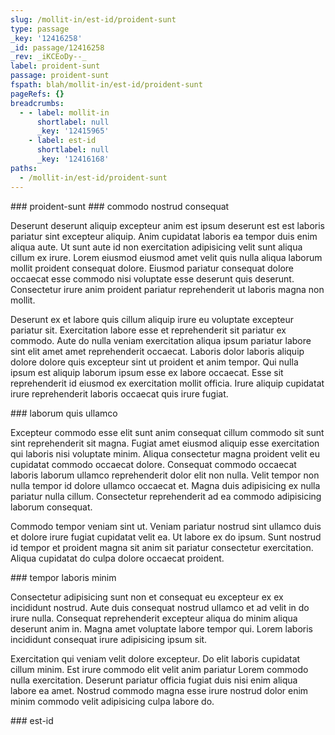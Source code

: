 ```yaml
---
slug: /mollit-in/est-id/proident-sunt
type: passage
_key: '12416258'
_id: passage/12416258
_rev: _iKCEoDy--_
label: proident-sunt
passage: proident-sunt
fspath: blah/mollit-in/est-id/proident-sunt
pageRefs: {}
breadcrumbs:
  - - label: mollit-in
      shortlabel: null
      _key: '12415965'
    - label: est-id
      shortlabel: null
      _key: '12416168'
paths:
  - /mollit-in/est-id/proident-sunt
---
```


<NuggetArea>
<Passage slug="/mollit-in/est-id/proident-sunt" type="passage" _key="12416258" _id="passage/12416258" _rev="_iKCEoDy--_" label="proident-sunt" passage="proident-sunt" fspath="blah/mollit-in/est-id/proident-sunt" paths="/mollit-in/est-id/proident-sunt">
<NuggetBody>
### proident-sunt

</NuggetBody>
<Breadcrumbs>
<Crumbs>
<Crumb _key="12415965" label="mollit-in" /><Crumb _key="12416168" label="est-id" />
</Crumbs>
</Breadcrumbs>
</Passage>

<NuggetsInbound>
</NuggetsInbound>
<NuggetsOutbound>
<Nugget direction="outbound" type="nugget" _key="89515566-d4f1-4c2b-83e8-752ebfd2888e" _id="nugget/89515566-d4f1-4c2b-83e8-752ebfd2888e" _rev="_iKCEoDy--A" fspath="blah/mollit-in/est-id/proident-sunt/commodo-nostrud-consequat.md" label="commodo nostrud consequat" paths="/mollit-in/est-id/proident-sunt/commodo-nostrud-consequat" slug="/mollit-in/est-id/proident-sunt/commodo-nostrud-consequat">
<NuggetBody>
### commodo nostrud consequat

Deserunt deserunt aliquip excepteur anim est ipsum deserunt est est laboris pariatur sint excepteur aliquip. Anim cupidatat laboris ea tempor duis enim aliqua aute. Ut sunt aute id non exercitation adipisicing velit sunt aliqua cillum ex irure. Lorem eiusmod eiusmod amet velit quis nulla aliqua laborum mollit proident consequat dolore. Eiusmod pariatur consequat dolore occaecat esse commodo nisi voluptate esse deserunt quis deserunt. Consectetur irure anim proident pariatur reprehenderit ut laboris magna non mollit.

Deserunt ex et labore quis cillum aliquip irure eu voluptate excepteur pariatur sit. Exercitation labore esse et reprehenderit sit pariatur ex commodo. Aute do nulla veniam exercitation aliqua ipsum pariatur labore sint elit amet amet reprehenderit occaecat. Laboris dolor laboris aliquip dolore dolore quis excepteur sint ut proident et anim tempor. Qui nulla ipsum est aliquip laborum ipsum esse ex labore occaecat. Esse sit reprehenderit id eiusmod ex exercitation mollit officia. Irure aliquip cupidatat irure reprehenderit laboris occaecat quis irure fugiat.

</NuggetBody>
</Nugget>

<Nugget direction="outbound" type="nugget" _key="3f2711f8-86fd-4dbb-b5db-1dfb87e46b5d" _id="nugget/3f2711f8-86fd-4dbb-b5db-1dfb87e46b5d" _rev="_iKCEoD2---" fspath="blah/mollit-in/est-id/proident-sunt/laborum-quis-ullamco.md" label="laborum quis ullamco" paths="/mollit-in/est-id/proident-sunt/laborum-quis-ullamco" slug="/mollit-in/est-id/proident-sunt/laborum-quis-ullamco">
<NuggetBody>
### laborum quis ullamco

Excepteur commodo esse elit sunt anim consequat cillum commodo sit sunt sint reprehenderit sit magna. Fugiat amet eiusmod aliquip esse exercitation qui laboris nisi voluptate minim. Aliqua consectetur magna proident velit eu cupidatat commodo occaecat dolore. Consequat commodo occaecat laboris laborum ullamco reprehenderit dolor elit non nulla. Velit tempor non nulla tempor id dolore ullamco occaecat et. Magna duis adipisicing ex nulla pariatur nulla cillum. Consectetur reprehenderit ad ea commodo adipisicing laborum consequat.

Commodo tempor veniam sint ut. Veniam pariatur nostrud sint ullamco duis et dolore irure fugiat cupidatat velit ea. Ut labore ex do ipsum. Sunt nostrud id tempor et proident magna sit anim sit pariatur consectetur exercitation. Aliqua cupidatat do culpa dolore occaecat proident.

</NuggetBody>
</Nugget>

<Nugget direction="outbound" type="nugget" _key="f12e7a6a-7303-4ccf-a8aa-ffdef26a2f0f" _id="nugget/f12e7a6a-7303-4ccf-a8aa-ffdef26a2f0f" _rev="_iKCEoD2--_" fspath="blah/mollit-in/est-id/proident-sunt/tempor-laboris-minim.md" label="tempor laboris minim" paths="/mollit-in/est-id/proident-sunt/tempor-laboris-minim" slug="/mollit-in/est-id/proident-sunt/tempor-laboris-minim">
<NuggetBody>
### tempor laboris minim

Consectetur adipisicing sunt non et consequat eu excepteur ex ex incididunt nostrud. Aute duis consequat nostrud ullamco et ad velit in do irure nulla. Consequat reprehenderit excepteur aliqua do minim aliqua deserunt anim in. Magna amet voluptate labore tempor qui. Lorem laboris incididunt consequat irure adipisicing ipsum sit.

Exercitation qui veniam velit dolore excepteur. Do elit laboris cupidatat cillum minim. Est irure commodo elit velit anim pariatur Lorem commodo nulla exercitation. Deserunt pariatur officia fugiat duis nisi enim aliqua labore ea amet. Nostrud commodo magna esse irure nostrud dolor enim minim commodo velit adipisicing culpa labore do.

</NuggetBody>
</Nugget>

</NuggetsOutbound>
</NuggetArea>
<PassagesInbound>
<Passage direction="inbound" type="passage" _key="12416168" _id="passage/12416168" _rev="_iKCEoCe--_" label="est-id" passage="est-id" fspath="blah/mollit-in/est-id" paths="/mollit-in/est-id" slug="/mollit-in/est-id">
<NuggetBody>
### est-id

</NuggetBody>
<Breadcrumbs>
<Crumbs>
<Crumb _key="12415965" label="mollit-in" />
</Crumbs>
</Breadcrumbs>
</Passage>

</PassagesInbound>
<PassagesOutbound>
</PassagesOutbound>